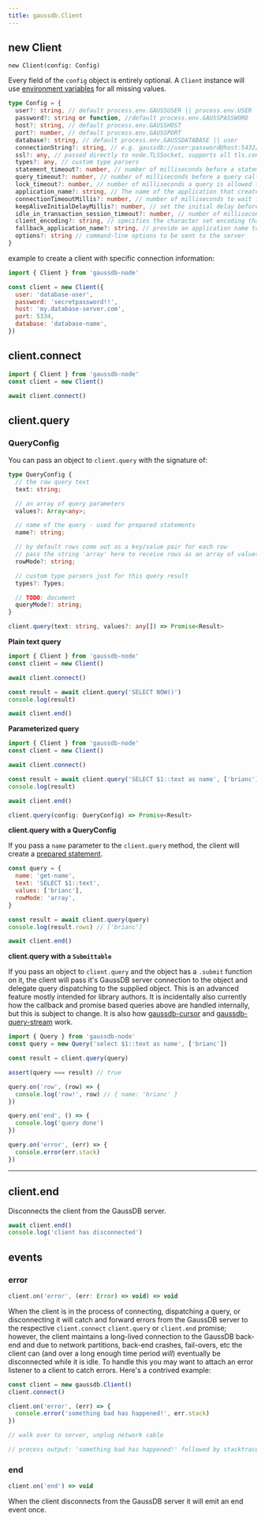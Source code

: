 ```yaml
---
title: gaussdb.Client
---
```


## new Client

`new Client(config: Config)`

Every field of the `config` object is entirely optional. A `Client` instance will use [environment variables](/features/connecting#environment-variables) for all missing values.

```ts
type Config = {
  user?: string, // default process.env.GAUSSUSER || process.env.USER
  password?: string or function, //default process.env.GAUSSPASSWORD
  host?: string, // default process.env.GAUSSHOST
  port?: number, // default process.env.GAUSSPORT
  database?: string, // default process.env.GAUSSDATABASE || user
  connectionString?: string, // e.g. gaussdb://user:password@host:5432/database
  ssl?: any, // passed directly to node.TLSSocket, supports all tls.connect options
  types?: any, // custom type parsers
  statement_timeout?: number, // number of milliseconds before a statement in query will time out, default is no timeout
  query_timeout?: number, // number of milliseconds before a query call will timeout, default is no timeout
  lock_timeout?: number, // number of milliseconds a query is allowed to be en lock state before it's cancelled due to lock timeout
  application_name?: string, // The name of the application that created this Client instance
  connectionTimeoutMillis?: number, // number of milliseconds to wait for connection, default is no timeout
  keepAliveInitialDelayMillis?: number, // set the initial delay before the first keepalive probe is sent on an idle socket
  idle_in_transaction_session_timeout?: number, // number of milliseconds before terminating any session with an open idle transaction, default is no timeout
  client_encoding?: string, // specifies the character set encoding that the database uses for sending data to the client
  fallback_application_name?: string, // provide an application name to use if application_name is not set
  options?: string // command-line options to be sent to the server
}
```

example to create a client with specific connection information:

```js
import { Client } from 'gaussdb-node'

const client = new Client({
  user: 'database-user',
  password: 'secretpassword!!',
  host: 'my.database-server.com',
  port: 5334,
  database: 'database-name',
})
```

## client.connect

```js
import { Client } from 'gaussdb-node'
const client = new Client()

await client.connect()
```

## client.query

### QueryConfig

You can pass an object to `client.query` with the signature of:

```ts
type QueryConfig {
  // the raw query text
  text: string;

  // an array of query parameters
  values?: Array<any>;

  // name of the query - used for prepared statements
  name?: string;

  // by default rows come out as a key/value pair for each row
  // pass the string 'array' here to receive rows as an array of values
  rowMode?: string;

  // custom type parsers just for this query result
  types?: Types;

  // TODO: document
  queryMode?: string;
}
```

```ts
client.query(text: string, values?: any[]) => Promise<Result>
```

**Plain text query**

```js
import { Client } from 'gaussdb-node'
const client = new Client()

await client.connect()

const result = await client.query('SELECT NOW()')
console.log(result)

await client.end()
```

**Parameterized query**

```js
import { Client } from 'gaussdb-node'
const client = new Client()

await client.connect()

const result = await client.query('SELECT $1::text as name', ['brianc'])
console.log(result)

await client.end()
```

```ts
client.query(config: QueryConfig) => Promise<Result>
```

**client.query with a QueryConfig**

If you pass a `name` parameter to the `client.query` method, the client will create a [prepared statement](/features/queries#prepared-statements).

```js
const query = {
  name: 'get-name',
  text: 'SELECT $1::text',
  values: ['brianc'],
  rowMode: 'array',
}

const result = await client.query(query)
console.log(result.rows) // ['brianc']

await client.end()
```

**client.query with a `Submittable`**

If you pass an object to `client.query` and the object has a `.submit` function on it, the client will pass it's GaussDB server connection to the object and delegate query dispatching to the supplied object. This is an advanced feature mostly intended for library authors. It is incidentally also currently how the callback and promise based queries above are handled internally, but this is subject to change. It is also how [gaussdb-cursor](https://github.com/HuaweiCloudDeveloper/gaussdb-node/tree/master/packages/gaussdb-cursor) and [gaussdb-query-stream](https://github.com/HuaweiCloudDeveloper/gaussdb-node/tree/master/packages/gaussdb-query-stream) work.

```js
import { Query } from 'gaussdb-node'
const query = new Query('select $1::text as name', ['brianc'])

const result = client.query(query)

assert(query === result) // true

query.on('row', (row) => {
  console.log('row!', row) // { name: 'brianc' }
})

query.on('end', () => {
  console.log('query done')
})

query.on('error', (err) => {
  console.error(err.stack)
})
```

---

## client.end

Disconnects the client from the GaussDB server.

```js
await client.end()
console.log('client has disconnected')
```

## events

### error

```ts
client.on('error', (err: Error) => void) => void
```

When the client is in the process of connecting, dispatching a query, or disconnecting it will catch and forward errors from the GaussDB server to the respective `client.connect` `client.query` or `client.end` promise; however, the client maintains a long-lived connection to the GaussDB back-end and due to network partitions, back-end crashes, fail-overs, etc the client can (and over a long enough time period _will_) eventually be disconnected while it is idle. To handle this you may want to attach an error listener to a client to catch errors. Here's a contrived example:

```js
const client = new gaussdb.Client()
client.connect()

client.on('error', (err) => {
  console.error('something bad has happened!', err.stack)
})

// walk over to server, unplug network cable

// process output: 'something bad has happened!' followed by stacktrace :P
```

### end

```ts
client.on('end') => void
```

When the client disconnects from the GaussDB server it will emit an end event once.



